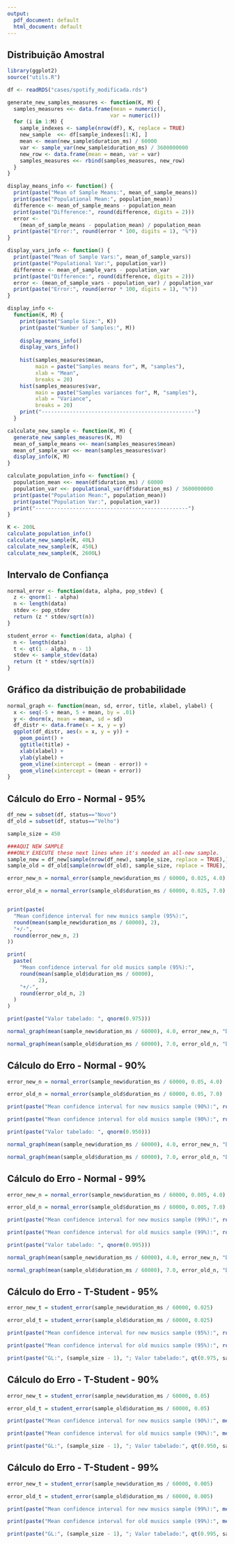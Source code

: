 ```yaml
---
output:
  pdf_document: default
  html_document: default
---
```


## Distribuição Amostral

```r
library(ggplot2)
source("utils.R")
```

```r
df <- readRDS("cases/spotify_modificada.rds")
```

```r
generate_new_samples_measures <- function(K, M) {
  samples_measures <<- data.frame(mean = numeric(),
                                 var = numeric())
  for (i in 1:M) {
    sample_indexes <- sample(nrow(df), K, replace = TRUE)
    new_sample  <<- df[sample_indexes[1:K], ]
    mean <- mean(new_sample$duration_ms) / 60000
    var <- sample_var(new_sample$duration_ms) / 3600000000
    new_row <- data.frame(mean = mean, var = var)
    samples_measures <<- rbind(samples_measures, new_row)
  }
}
```

```r
display_means_info <- function() {
  print(paste("Mean of Sample Means:", mean_of_sample_means))
  print(paste("Populational Mean:", population_mean))
  difference <- mean_of_sample_means - population_mean
  print(paste("Difference:", round(difference, digits = 2)))
  error <-
    (mean_of_sample_means - population_mean) / population_mean
  print(paste("Error:", round(error * 100, digits = 1), "%"))
}
```

```r
display_vars_info <- function() {
  print(paste("Mean of Sample Vars:", mean_of_sample_vars))
  print(paste("Populational Var:", population_var))
  difference <- mean_of_sample_vars - population_var
  print(paste("Difference:", round(difference, digits = 2)))
  error <- (mean_of_sample_vars - population_var) / population_var
  print(paste("Error:", round(error * 100, digits = 1), "%"))
}
```

```r
display_info <-
  function(K, M) {
    print(paste("Sample Size:", K))
    print(paste("Number of Samples:", M))
    
    display_means_info()
    display_vars_info()
    
    hist(samples_measures$mean,
         main = paste("Samples means for", M, "samples"),
         xlab = "Mean",
         breaks = 20)
    hist(samples_measures$var,
         main = paste("Samples variances for", M, "samples"),
         xlab = "Variance",
         breaks = 20)
    print("-------------------------------------------------")
  }
```

```r
calculate_new_sample <- function(K, M) {
  generate_new_samples_measures(K, M)
  mean_of_sample_means <<- mean(samples_measures$mean)
  mean_of_sample_var <<- mean(samples_measures$var)
  display_info(K, M)
}
```

```r
calculate_population_info <- function() {
  population_mean <<- mean(df$duration_ms) / 60000
  population_var <<- populational_var(df$duration_ms) / 3600000000
  print(paste("Population Mean:", population_mean))
  print(paste("Population Var:", population_var))
  print("-------------------------------------------------")
}
```

```r
K <- 200L
calculate_population_info()
calculate_new_sample(K, 40L)
calculate_new_sample(K, 450L)
calculate_new_sample(K, 2600L)
```

## Intervalo de Confiança

```r
normal_error <- function(data, alpha, pop_stdev) {
  z <- qnorm(1 - alpha)
  n <- length(data)
  stdev <- pop_stdev
  return (z * stdev/sqrt(n))
}
```

```r
student_error <- function(data, alpha) {
  n <- length(data)
  t <- qt(1 - alpha, n - 1)
  stdev <- sample_stdev(data)
  return (t * stdev/sqrt(n))
}
```

## Gráfico da distribuição de probabilidade

```r
normal_graph <- function(mean, sd, error, title, xlabel, ylabel) {
  x <- seq(-5 + mean, 5 + mean, by = .01)
  y <- dnorm(x, mean = mean, sd = sd)
  df_distr <- data.frame(x = x, y = y)
  ggplot(df_distr, aes(x = x, y = y)) +
    geom_point() +
    ggtitle(title) +
    xlab(xlabel) +
    ylab(ylabel) +
    geom_vline(xintercept = (mean - error)) +
    geom_vline(xintercept = (mean + error))
}
```

## Cálculo do Erro - Normal - 95%

```r
df_new = subset(df, status=="Novo")
df_old = subset(df, status=="Velho")

sample_size = 450

###AQUI NEW SAMPLE
###ONLY EXECUTE these next lines when it's needed an all-new sample.
sample_new = df_new[sample(nrow(df_new), sample_size, replace = TRUE),]
sample_old = df_old[sample(nrow(df_old), sample_size, replace = TRUE),]

error_new_n = normal_error(sample_new$duration_ms / 60000, 0.025, 4.0)

error_old_n = normal_error(sample_old$duration_ms / 60000, 0.025, 7.0)


print(paste(
  "Mean confidence interval for new musics sample (95%):",
  round(mean(sample_new$duration_ms / 60000), 2),
  "+/-",
  round(error_new_n, 2)
))

print(
  paste(
    "Mean confidence interval for old musics sample (95%):",
    round(mean(sample_old$duration_ms / 60000),
          2),
    "+/-",
    round(error_old_n, 2)
  )
)

print(paste("Valor tabelado: ", qnorm(0.975)))

normal_graph(mean(sample_new$duration_ms / 60000), 4.0, error_new_n, "Distribuição Normal para Duração Músicas Novas - 95% de Confiança", "Duração", "Densidade de Probabilidade")

normal_graph(mean(sample_old$duration_ms / 60000), 7.0, error_old_n, "Distribuição Normal para Duração Músicas Velhas - 95% de Confiança", "Duração", "Densidade de Probabilidade")
```

## Cálculo do Erro - Normal - 90%

```r
error_new_n = normal_error(sample_new$duration_ms / 60000, 0.05, 4.0)

error_old_n = normal_error(sample_old$duration_ms / 60000, 0.05, 7.0)

print(paste("Mean confidence interval for new musics sample (90%):", round(mean(sample_new$duration_ms / 60000), 2), "+/-", round(error_new_n, 2)))

print(paste("Mean confidence interval for old musics sample (90%):", round(mean(sample_old$duration_ms / 60000), 2), "+/-", round(error_old_n, 2)))

print(paste("Valor tabelado: ", qnorm(0.950)))

normal_graph(mean(sample_new$duration_ms / 60000), 4.0, error_new_n, "Distribuição Normal para Duração Músicas Novas - 90% de Confiança", "Duração", "Densidade de Probabilidade")

normal_graph(mean(sample_old$duration_ms / 60000), 7.0, error_old_n, "Distribuição Normal para Duração Músicas Velhas - 90% de Confiança", "Duração", "Densidade de Probabilidade")
```

## Cálculo do Erro - Normal - 99%

```r
error_new_n = normal_error(sample_new$duration_ms / 60000, 0.005, 4.0)

error_old_n = normal_error(sample_old$duration_ms / 60000, 0.005, 7.0)

print(paste("Mean confidence interval for new musics sample (99%):", round(mean(sample_new$duration_ms / 60000), 2), "+/-", round(error_new_n, 2)))

print(paste("Mean confidence interval for old musics sample (99%):", round(mean(sample_old$duration_ms / 60000), 2), "+/-", round(error_old_n, 2)))

print(paste("Valor tabelado: ", qnorm(0.995)))

normal_graph(mean(sample_new$duration_ms / 60000), 4.0, error_new_n, "Distribuição Normal para Duração Músicas Novas - 99% de Confiança", "Duração", "Densidade de Probabilidade")

normal_graph(mean(sample_old$duration_ms / 60000), 7.0, error_old_n, "Distribuição Normal para Duração Músicas Velhas - 99% de Confiança", "Duração", "Densidade de Probabilidade")
```

## Cálculo do Erro - T-Student - 95%

```r
error_new_t = student_error(sample_new$duration_ms / 60000, 0.025)

error_old_t = student_error(sample_old$duration_ms / 60000, 0.025)

print(paste("Mean confidence interval for new musics sample (95%):", round(mean(sample_new$duration_ms / 60000),2), "+/-", round(error_new_t, 2)))

print(paste("Mean confidence interval for old musics sample (95%):", round(mean(sample_old$duration_ms / 60000), 2), "+/-", round(error_old_t, 2)))

print(paste("GL:", (sample_size - 1), "; Valor tabelado:", qt(0.975, sample_size - 1)))
```

## Cálculo do Erro - T-Student - 90%

```r
error_new_t = student_error(sample_new$duration_ms / 60000, 0.05)

error_old_t = student_error(sample_old$duration_ms / 60000, 0.05)

print(paste("Mean confidence interval for new musics sample (90%):", mean(sample_new$duration_ms / 60000), "+/-", error_new_t))

print(paste("Mean confidence interval for old musics sample (90%):", mean(sample_old$duration_ms / 60000), "+/-", error_old_t))

print(paste("GL:", (sample_size - 1), "; Valor tabelado:", qt(0.950, sample_size - 1)))
```

## Cálculo do Erro - T-Student - 99%

```r
error_new_t = student_error(sample_new$duration_ms / 60000, 0.005)

error_old_t = student_error(sample_old$duration_ms / 60000, 0.005)

print(paste("Mean confidence interval for new musics sample (99%):", mean(sample_new$duration_ms / 60000), "+/-", error_new_t))

print(paste("Mean confidence interval for old musics sample (99%):", mean(sample_old$duration_ms / 60000), "+/-", error_old_t))

print(paste("GL:", (sample_size - 1), "; Valor tabelado:", qt(0.995, sample_size - 1)))
```
